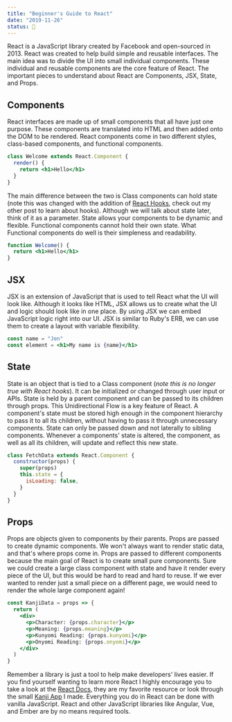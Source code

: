 ```yaml
---
title: "Beginner's Guide to React"
date: "2019-11-26"
status: 🌻
---
```


React is a JavaScript library created by Facebook and open-sourced in 2013. React was created to help build simple and reusable interfaces. The main idea was to divide the UI into small individual components. These individual and reusable components are the core feature of React. The important pieces to understand about React are Components, JSX, State, and Props.

## Components

React interfaces are made up of small components that all have just one purpose. These components are translated into HTML and then added onto the DOM to be rendered. React components come in two different styles, class-based components, and functional components.

```jsx
class Welcome extends React.Component {
  render() {
    return <h1>Hello</h1>
  }
}
```

The main difference between the two is Class components can hold state (note this was changed with the addition of [React Hooks](https://dev.to/talia/react-hooks-1nme), check out my other post to learn about hooks). Although we will talk about state later, think of it as a parameter. State allows your components to be dynamic and flexible. Functional components cannot hold their own state. What Functional components do well is their simpleness and readability.

```jsx
function Welcome() {
  return <h1>Hello</h1>
}
```

## JSX

JSX is an extension of JavaScript that is used to tell React what the UI will look like. Although it looks like HTML, JSX allows us to create what the UI and logic should look like in one place. By using JSX we can embed JavaScript logic right into our UI. JSX is similar to Ruby's ERB, we can use them to create a layout with variable flexibility.

```jsx
const name = "Jen"
const element = <h1>My name is {name}</h1>
```

## State

State is an object that is tied to a Class component (*note this is no longer true with React hooks*). It can be initialized or changed through user input or APIs. State is held by a parent component and can be passed to its children through props. This Unidirectional Flow is a key feature of React. A component's state must be stored high enough in the component hierarchy to pass it to all its children, without having to pass it through unnecessary components. State can only be passed down and not laterally to sibling components. Whenever a components' state is altered, the component, as well as all its children, will update and reflect this new state.

```jsx
class FetchData extends React.Component {
  constructor(props) {
    super(props)
    this.state = {
      isLoading: false,
    }
  }
}
```

## Props

Props are objects given to components by their parents. Props are passed to create dynamic components. We won't always want to render static data, and that's where props come in. Props are passed to different components because the main goal of React is to create small pure components. Sure we could create a large class component with state and have it render every piece of the UI, but this would be hard to read and hard to reuse. If we ever wanted to render just a small piece on a different page, we would need to render the whole large component again!

```jsx
const KanjiData = props => {
  return (
    <div>
      <p>Character: {props.character}</p>
      <p>Meaning: {props.meaning}</p>
      <p>Kunyomi Reading: {props.kunyomi}</p>
      <p>Onyomi Reading: {props.onyomi}</p>
    </div>
  )
}
```

Remember a library is just a tool to help make developers' lives easier. If you find yourself wanting to learn more React I highly encourage you to take a look at the [React Docs](https://reactjs.org/docs/getting-started.html), they are my favorite resource or look through the small [Kanji App](https://github.com/Taljjaa/Random-Kanji-App) I made. Everything you do in React can be done with vanilla JavaScript. React and other JavaScript libraries like Angular, Vue, and Ember are by no means required tools.
